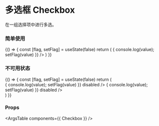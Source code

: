 
<Meta title="多选框 Checkbox" component={Checkbox} />

# 多选框 Checkbox

在一组选择项中进行多选。

### 简单使用

<Canvas>
  <Story name="Checkbox">
    {() => {
      const [flag, setFlag] = useState(false)
      return (
        <Checkbox
          label={'Apple'}
          value={flag}
          onChange={(value) => { console.log(value); setFlag(value) }}
        />
      )
    }}
  </Story>
</Canvas>

### 不可用状态

<Canvas>
  <Story name="Disabled Checkbox">
    {() => {
      const [flag, setFlag] = useState(false)
      return (
        <div>
          <Checkbox
            className="mr-2"
            label={'Apple'}
            checked={flag}
            onChange={(value) => { console.log(value); setFlag(value) }}
            disabled
          />
          <Checkbox
            className="mr-2"
            label={'Banana'}
            checked={!flag}
            onChange={(value) => { console.log(value); setFlag(value) }}
            disabled
          />
        </div>
      )
    }}
  </Story>
</Canvas>

### Props

<ArgsTable components={{ Checkbox }} />
